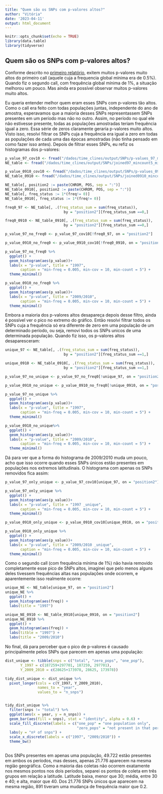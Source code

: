 ```yaml
---
title: "Quem são os SNPs com p-valores altos?"
author: "Vitória"
date: '2023-04-11'
output: html_document
---
```


```r
knitr::opts_chunk$set(echo = TRUE)
library(data.table)
library(tidyverse)
```
## Quem são os SNPs com p-valores altos?

Conforme descrito no [primeiro relatório](https://github.com/VitoriaHorvathMiranda/ident_clinalSNPs/blob/main/relatorio_clinalSNP_ident.md), exitem muitos p-valores muito altos do primeiro call (aquele cuja a frequencia global mínima era de 0.5%). Quando fiz o segundo call, com frequência global mínima de 1%, a situação melhorou um pouco. Mas ainda era possível observar muitos p-valores muito altos. 

Eu queria entender melhor quem eram esses SNPs com p-valores tão altos. Como o call era feito com todas populações juntas, independente do ano de amostra, esperavamos que a maioria desses SNPs representassem SNPs presentes em um período mas não no outro. Assim, no período no qual ele não estivesse presente, todas as populações amostradas teriam frequência igual a zero. Essa série de zeros claramente geraria p-valores muito altos. Visto isso, resolvi filtrar os SNPs cuja a frequência era igual a zero em todas as populações de cada uma das épocas amostradas (não tinha pensado em como fazer isso antes). Depois de filtrar esses SNPs, eu refiz os histogramas dos p-valores:

```r
p_value_97_cov10 <- fread("/dados/time_clines/output/SNPs/p-values_97_mincount5_minfreq0.005_cov10.tsv")
NE_table <- fread("/dados/time_clines/output/SNPs/joined97_mincount5_minfreq0.005_cov10.tsv")

p_value_0910_cov10 <- fread("/dados/time_clines/output/SNPs/p-values_0910_mincount5_minfreq0.005_cov10.tsv")
NE_table_0910 <- fread("/dados/time_clines/output/SNPs/joined0910_mincount5_minfreq0.005_cov10.tsv")

```
```r
NE_table[, position2 := paste(CHROM, POS, sep = ":")]
NE_table_0910[, position2 := paste(CHROM, POS, sep = ":")]
NE_table[, freq_status := 1*(freq!= 0)]
NE_table_0910[, freq_status := 1*(freq!= 0)]

freq0_97 <- NE_table[, .(freq_status_sum = sum(freq_status)),
                           by = "position2"][freq_status_sum ==0,]

freq0_0910 <- NE_table_0910[, .(freq_status_sum = sum(freq_status)),
                           by = "position2"][freq_status_sum ==0,]

p_value_97_no_freq0 <- p_value_97_cov10[!freq0_97, on = "position2"]

p_value_0910_no_freq0 <- p_value_0910_cov10[!freq0_0910, on = "position2"]

p_value_97_no_freq0 %>%
  ggplot() +
  geom_histogram(aes(p_value))+
  labs(x = "p-value", title = "1997",
       caption = "min-freq = 0.005, min-cov = 10, min-count = 5") +
  theme_minimal()

p_value_0910_no_freq0 %>%
  ggplot() +
  geom_histogram(aes(p_value))+
  labs(x = "p-value", title = "2009/2010",
       caption = "min-freq = 0.005, min-cov = 10, min-count = 5") +
  theme_minimal()

```

Embora a maioria dos p-valores altos desapareça depois desse filtro, ainda é possível ver o pico no extremo do gráfico. Então resolvi filtrar todos os SNPs cuja a frequência só era diferente de zero em uma população de um determinado período, ou seja, removi todos os SNPs unicos de uma determinada população. Quando fiz isso, os p-valores altos desaparesceram:

```r
unique_97 <- NE_table[, .(freq_status_sum = sum(freq_status)),
                           by = "position2"][freq_status_sum ==1,]

unique_0910 <- NE_table_0910[, .(freq_status_sum = sum(freq_status)),
                           by = "position2"][freq_status_sum ==1,]

p_value_97_no_unique <- p_value_97_no_freq0[!unique_97, on = "position2"]

p_value_0910_no_unique <- p_value_0910_no_freq0[!unique_0910, on = "position2"]

p_value_97_no_unique %>%
  ggplot() +
  geom_histogram(aes(p_value))+
  labs(x = "p-value", title = "1997",
       caption = "min-freq = 0.005, min-cov = 10, min-count = 5") +
  theme_minimal()

p_value_0910_no_unique%>%
  ggplot() +
  geom_histogram(aes(p_value))+
  labs(x = "p-value", title = "2009/2010",
       caption = "min-freq = 0.005, min-cov = 10, min-count = 5") +
  theme_minimal()
```

Dá para ver que a forma do histograma de 2009/2010 muda um pouco, acho que isso ocorre quando esses SNPs únicos estão presentes em populações nos extremos latitudinais. O histograma com apenas os SNPs removidos fica assim:
```r
p_value_97_only_unique <- p_value_97_cov10[unique_97, on = "position2"]

p_value_97_only_unique %>%
  ggplot() +
  geom_histogram(aes(p_value))+
  labs(x = "p-value", title = "1997 _unique",
       caption = "min-freq = 0.005, min-cov = 10, min-count = 5") +
  theme_minimal()

p_value_0910_only_unique <- p_value_0910_cov10[unique_0910, on = "position2"]

p_value_0910_only_unique %>%
  ggplot() +
  geom_histogram(aes(p_value))+
  labs(x = "p-value", title = "2009/2010 _unique",
       caption = "min-freq = 0.005, min-cov = 10, min-count = 5") +
  theme_minimal()

```

Como o segundo call (com frequência mínima de 1%) não havia removido completamente esse pico de SNPs altos, imaginei que pelo menos alguns deles tivessem frequências altas nas populações onde ocorrem, e aparentemente isso realmente ocorre:
```r
unique_NE <- NE_table[unique_97, on = "position2"]
unique_NE %>%
  ggplot() +
  geom_histogram(aes(freq)) +
  labs(title = "1997")

unique_NE_0910 <- NE_table_0910[unique_0910, on = "position2"]
unique_NE_0910 %>%
  ggplot() +
  geom_histogram(aes(freq)) +
  labs(titble = "1997") +
  labs(title = "2009/2010")

```

No final, dá para perceber que o pico de p-valores é causado principalmente pelos SNPs que parecem em apenas uma população:

```r
dist_unique <- tibble(snps = c("total", "zero_pops", "one_pop"),
       Y_1997 = c(187259+297701, 187259, 297701),
       Y_2009_2010 = c(28625+173978, 28625, 173978))

tidy_dist_unique <- dist_unique %>%
  pivot_longer(cols = c(Y_1997, Y_2009_2010), 
               names_to = "year",
               values_to = "n_snps")


tidy_dist_unique %>%
  filter(snps != "total") %>%
  ggplot(aes(x = year, y = n_snps)) +
  geom_bar(aes(fill = snps), stat = "identity", alpha = 0.6) +
  scale_fill_discrete(labels = c("one_pop" = "one population only",
                                 "zero_pops" = "not present in that period")) +
  labs(y = "nº of snps") +
  scale_x_discrete(labels = c("1997", "2009/2010")) +
  theme_bw()
  
```

Dos SNPs presentes em apenas uma população, 49.722 estão presentes em ambos os períodos, mas desses, apenas 21.776 aparecem na mesma região geográfica. Como a maioria das coletas não ocorrem exatamente nos mesmos pontos nos dois períodos, separei os pontos de coleta em três grupos em relação a latitude. Latitude baixa, menor que 30; média, entre 30 e 40; e alta, maior que 40. Dos 21.776 SNPs únicos que aparecem na mesma região, 891 tiveram uma mudança de frequência maior que 0.2. 




